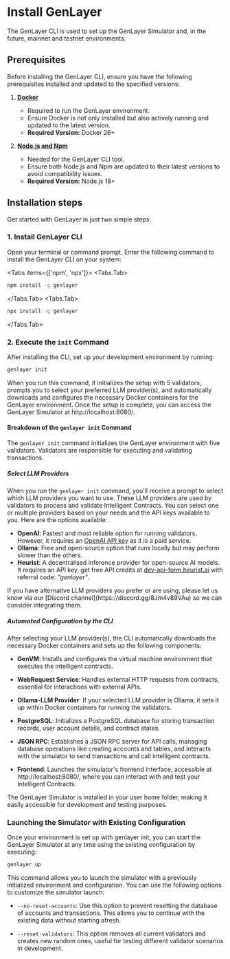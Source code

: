 # Install GenLayer

The GenLayer CLI is used to set up the GenLayer Simulator and, in the future, mainnet and testnet environments.

## Prerequisites
Before installing the GenLayer CLI, ensure you have the following prerequisites installed and updated to the specified versions:

1. **[Docker](https://docs.docker.com/engine/install/)**
   - Required to run the GenLayer environment.
   - Ensure Docker is not only installed but also actively running and updated to the latest version.
   - **Required Version:** Docker 26+

2. **[Node.js and Npm](https://docs.npmjs.com/downloading-and-installing-node-js-and-npm/)**
   - Needed for the GenLayer CLI tool.
   - Ensure both Node.js and Npm are updated to their latest versions to avoid compatibility issues.
   - **Required Version:** Node.js 18+

## Installation steps
Get started with GenLayer in just two simple steps:

### 1. Install GenLayer CLI
Open your terminal or command prompt. Enter the following command to install the GenLayer CLI on your system:


<Tabs items={['npm', 'npx']}>
 <Tabs.Tab>
```bash copy
npm install -g genlayer
```
</Tabs.Tab>
 <Tabs.Tab>
```bash copy
npx install -g genlayer
```
</Tabs.Tab>
</Tabs>

### 2. Execute the `init` Command
After installing the CLI, set up your development environment by running:

```bash copy
genlayer init
```
When you run this command, it initializes the setup with 5 validators, prompts you to select your preferred LLM provider(s), and automatically downloads and configures the necessary Docker containers for the GenLayer environment. Once the setup is complete, you can access the GenLayer Simulator at http://localhost:8080/.

#### Breakdown of the `genlayer init` Command
The `genlayer init` command initializes the GenLayer environment with five validators. Validators are responsible for executing and validating transactions

##### Select LLM Providers
When you run the `genlayer init` command, you'll receive a prompt to select which LLM providers you want to use. These LLM providers are used by validators to process and validate Intelligent Contracts. You can select one or multiple providers based on your needs and the API keys available to you. Here are the options available:

- **OpenAI**: Fastest and most reliable option for running validators. However, it requires an [OpenAI API key](https://platform.openai.com/api-keys) as it is a paid service.
- **Ollama**: Free and open-source option that runs locally but may perform slower than the others.
- **Heurist**: A decentralised inference provider for open-source AI models. It requires an API key, get free API credits at [dev-api-form.heurist.ai](https://dev-api-form.heurist.ai/) with referral code: _"genlayer"_.

<Callout>
  If you have alternative LLM providers you prefer or are using, please let us know via our [Discord channel](https://discord.gg/8Jm4v89VAu) so we can consider integrating them.
</Callout>

##### Automated Configuration by the CLI
After selecting your LLM provider(s), the CLI automatically downloads the necessary Docker containers and sets up the following components:

- **GenVM**: Installs and configures the virtual machine environment that executes the intelligent contracts.

- **WebRequest Service**: Handles external HTTP requests from contracts, essential for interactions with external APIs.

- **Ollama-LLM Provider**: If your selected LLM provider is Ollama, it sets it up within Docker containers for running the validators.

- **PostgreSQL**: Initializes a PostgreSQL database for storing transaction records, user account details, and contract states.

- **JSON RPC**: Establishes a JSON RPC server for API calls, managing database operations like creating accounts and tables, and interacts with the simulator to send transactions and call intelligent contracts.

- **Frontend**: Launches the simulator's frontend interface, accessible at http://localhost:8080/, where you can interact with and test your Intelligent Contracts.


<Callout>
  The GenLayer Simulator is installed in your user home folder, making it easily accessible for development and testing purposes.
</Callout>

### Launching the Simulator with Existing Configuration

Once your environment is set up with genlayer init, you can start the GenLayer Simulator at any time using the existing configuration by executing:

```bash
genlayer up
```
This command allows you to launch the simulator with a previously initialized environment and configuration. You can use the following options to customize the simulator launch:
- `--no-reset-accounts`: Use this option to prevent resetting the database of accounts and transactions. This allows you to continue with the existing data without starting afresh. 

- `--reset-validators`: This option removes all current validators and creates new random ones, useful for testing different validator scenarios in development.
